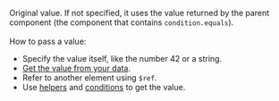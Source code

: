 Original value. If not specified, it uses the value returned by the parent component (the component that contains `condition.equals`).<br/><br/>How to pass a value:

- Specify the value itself, like the number 42 or a string.
- [Get the value from your data](/docs-new/template-builder/operations/work-with-data).
- Refer to another element using `$ref`.
- Use [helpers](/docs-new/template-builder/reference/helpers) and [conditions](/docs-new/template-builder/reference/conditions) to get the value.
